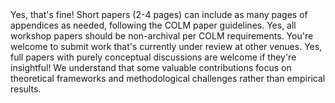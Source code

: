 

<Collapsible title="Can short papers include unlimited appendices like COLM guidelines allow?">
  Yes, that's fine! Short papers (2-4 pages) can include as many pages of appendices as needed, following the COLM paper guidelines.
</Collapsible>

<Collapsible title="Do you accept non-archival submissions that are under review elsewhere?">
  Yes, all workshop papers should be non-archival per COLM requirements. You're welcome to submit work that's currently under review at other venues.
</Collapsible>

<Collapsible title="Can I submit a conceptual/theoretical paper without empirical results to the full paper track?">
  Yes, full papers with purely conceptual discussions are welcome if they're insightful! We understand that some valuable contributions focus on theoretical frameworks and methodological challenges rather than empirical results.
</Collapsible>
